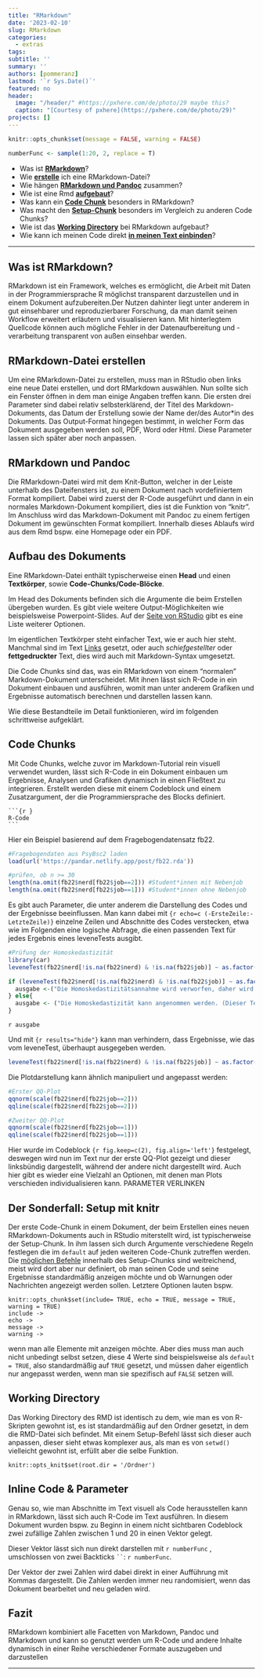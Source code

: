 ```yaml
---
title: "RMarkdown"
date: '2023-02-10'
slug: RMarkdown
categories:
  - extras
tags:
subtitle: ''
summary: ''
authors: [pommeranz]
lastmod: '`r Sys.Date()`'
featured: no
header:
  image: "/header/" #https://pxhere.com/de/photo/29 maybe this?
  caption: "[Courtesy of pxhere](https://pxhere.com/de/photo/29)"
projects: []
---
```


```r
knitr::opts_chunk$set(message = FALSE, warning = FALSE)
```

```r

numberFunc <- sample(1:20, 2, replace = T)
```

<!--r blogdown::shortcode_open("detail_disclosure", "Kernfragen dieses Beitrags")-->
<!-- Die divs sind wichtig, damit die Liste funktioniert! Innerhalb dieses Shortcodes ist HTML erlaubt (safeHTML) -->
<div>
* Was ist [**RMarkdown**](#RMarkdown)?
* Wie [**erstelle**](#Erstellen) ich eine RMarkdown-Datei?
* Wie hängen [**RMarkdown und Pandoc**](#Zusammenspiel) zusammen?
* Wie ist eine Rmd [**aufgebaut**](#Aufbau)?
* Was kann ein [**Code Chunk**](#Codechunk) besonders in RMarkdown?
* Was macht den [**Setup-Chunk**](#Setup) besonders im Vergleich zu anderen Code Chunks?
* Wie ist das [**Working Directory**](#WD) bei RMarkdown aufgebaut?
* Wie kann ich meinen Code direkt [**in meinen Text einbinden**](#Inline)?
</div>

<!--r blogdown::shortcode_close("detail_disclosure")-->

***

## Was ist RMarkdown? {#RMarkdown .anchorheader}

RMarkdown ist ein Framework, welches es ermöglicht, die Arbeit mit Daten in der Programmiersprache R möglichst transparent darzustellen und in einem Dokument aufzubereiten.Der Nutzen dahinter liegt unter anderem in gut einsehbarer und reproduzierbarer Forschung, da man damit seinen Workflow erweitert erläutern und visualisieren kann. Mit hinterlegtem Quellcode können auch mögliche Fehler in der Datenaufbereitung und -verarbeitung transparent von außen einsehbar werden.


## RMarkdown-Datei erstellen {#Erstellen .anchorheader}

Um eine RMarkdown-Datei zu erstellen, muss man in RStudio oben links eine neue Datei erstellen, und dort RMarkdown auswählen. Nun sollte sich ein Fenster öffnen in dem man einige Angaben treffen kann. Die ersten drei Parameter sind dabei relativ selbsterklärend, der Titel des Markdown-Dokuments, das Datum der Erstellung sowie der Name der/des Autor*in des Dokuments. Das Output-Format hingegen bestimmt, in welcher Form das Dokument ausgegeben werden soll, PDF, Word oder Html. Diese Parameter lassen sich später aber noch anpassen.

<!-- Hier Bild einfügen -->

## RMarkdown und Pandoc {#Zusammenspiel .anchorheader}

Die RMarkdown-Datei wird mit dem Knit-Button, welcher in der Leiste unterhalb des Dateifensters ist, zu einem Dokument nach vordefiniertem Format kompiliert. Dabei wird zuerst der R-Code ausgeführt und dann in ein normales Markdown-Dokument kompiliert, dies ist die Funktion von "knitr". Im Anschluss wird das Markdown-Dokument mit Pandoc zu einem fertigen Dokument im gewünschten Format kompiliert. Innerhalb dieses Ablaufs wird aus dem Rmd bspw. eine Homepage oder ein PDF.


## Aufbau des Dokuments {#Aufbau .anchorheader}

Eine RMarkdown-Datei enthält typischerweise einen **Head** und einen **Textkörper**, sowie **Code-Chunks/Code-Blöcke**.

Im Head des Dokuments befinden sich die Argumente die beim Erstellen übergeben wurden. Es gibt viele weitere Output-Möglichkeiten wie beispielsweise Powerpoint-Slides. Auf der [Seite von RStudio](https://rmarkdown.rstudio.com/lesson-9.html) gibt es eine Liste weiterer Optionen.

Im eigentlichen Textkörper steht einfacher Text, wie er auch hier steht. Manchmal sind im Text [Links]() gesetzt, oder auch *schiefgestellter* oder **fettgedruckter** Text, dies wird auch mit Markdown-Syntax umgesetzt.

Die Code Chunks sind das, was ein RMarkdown von einem "normalen" Markdown-Dokument unterscheidet. Mit ihnen lässt sich R-Code in ein Dokument einbauen und ausführen, womit man unter anderem Grafiken und Ergebnisse automatisch berechnen und darstellen lassen kann.

Wie diese Bestandteile im Detail funktionieren, wird im folgenden schrittweise aufgeklärt.

## Code Chunks {#Codechunk .anchorheader}

Mit Code Chunks, welche zuvor im Markdown-Tutorial rein visuell verwendet wurden, lässt sich R-Code in ein Dokument einbauen um Ergebnisse, Analysen und Grafiken dynamisch in einen Fließtext zu integrieren. Erstellt werden diese mit einem Codeblock und einem Zusatzargument, der die Programmiersprache des Blocks definiert.
```
```{r }⠀
R-Code
```⠀
```
Hier ein Beispiel basierend auf dem Fragebogendatensatz fb22.

```r
#Fragebogendaten aus PsyBsc2 laden
load(url('https://pandar.netlify.app/post/fb22.rda'))

#prüfen, ob n >= 30
length(na.omit(fb22$nerd[fb22$job==2])) #Student*innen mit Nebenjob
length(na.omit(fb22$nerd[fb22$job==1])) #Student*innen ohne Nebenjob

```

Es gibt auch Parameter, die unter anderem die Darstellung des Codes und der Ergebnisse beeinflussen.
Man kann dabei mit `{r echo=c (-ErsteZeile:-LetzteZeile)}` einzelne Zeilen und Abschnitte des Codes verstecken, etwa wie im Folgenden eine logische Abfrage, die einen passenden Text für jedes Ergebnis eines leveneTests ausgibt.

```r
#Prüfung der Homoskedastizität
library(car)
leveneTest(fb22$nerd[!is.na(fb22$nerd) & !is.na(fb22$job)] ~ as.factor(fb22$job[!is.na(fb22$nerd) & !is.na(fb22$job)]))

if (leveneTest(fb22$nerd[!is.na(fb22$nerd) & !is.na(fb22$job)] ~ as.factor(fb22$job[!is.na(fb22$nerd) & !is.na(fb22$job)]))[1,3] < 0.05){
  ausgabe <-("Die Homoskedastizitätsannahme wird verworfen, daher wird eine Welch-Korrektur genutzt. (Dieser Text wurde aus der logischen Abfrage erstellt)")
} else{
  ausgabe <- ("Die Homoskedastizität kann angenommen werden. (Dieser Text wurde aus der logischen Abfrage erstellt)")
}

```

`r ausgabe`

Und mit `{r results="hide"}` kann man verhindern, dass Ergebnisse, wie das vom leveneTest, überhaupt ausgegeben werden.

```r
leveneTest(fb22$nerd[!is.na(fb22$nerd) & !is.na(fb22$job)] ~ as.factor(fb22$job[!is.na(fb22$nerd) & !is.na(fb22$job)]))
```

Die Plotdarstellung kann ähnlich manipuliert und angepasst werden:

```r
#Erster QQ-Plot
qqnorm(scale(fb22$nerd[fb22$job==2]))
qqline(scale(fb22$nerd[fb22$job==2]))

#Zweiter QQ-Plot
qqnorm(scale(fb22$nerd[fb22$job==1]))
qqline(scale(fb22$nerd[fb22$job==1]))
```

Hier wurde im Codeblock `{r fig.keep=c(2), fig.align='left'}` festgelegt, deswegen wird nun im Text nur der erste QQ-Plot gezeigt und dieser linksbündig dargestellt, während der andere nicht dargestellt wird. Auch hier gibt es wieder eine Vielzahl an Optionen, mit denen man Plots verschieden individualisieren kann. PARAMETER VERLINKEN


## Der Sonderfall: Setup mit knitr {#Setup .anchorheader}

Der erste Code-Chunk in einem Dokument, der beim Erstellen eines neuen RMarkdown-Dokuments auch in RStudio miterstellt wird, ist typischerweise der Setup-Chunk. In ihm lassen sich durch Argumente verschiedene Regeln festlegen die im `default` auf jeden weiteren Code-Chunk zutreffen werden. Die [möglichen Befehle](https://www.rstudio.com/wp-content/uploads/2015/03/rmarkdown-reference.pdf?_ga=2.102259713.1013981012.1677056319-671987487.1666819594) innerhalb des Setup-Chunks sind weitreichend, meist wird dort aber nur definiert, ob man seinen Code und seine Ergebnisse standardmäßig anzeigen möchte und ob Warnungen oder Nachrichten angezeigt werden sollen. Letztere Optionen lauten bspw.

```
knitr::opts_chunk$set(include= TRUE, echo = TRUE, message = TRUE, warning = TRUE)
include ->
echo ->
message ->
warning ->
```

wenn man alle Elemente mit anzeigen möchte. Aber dies muss man auch nicht unbedingt selbst setzen, diese 4 Werte sind beispielsweise als `default = TRUE`, also standardmäßig auf `TRUE` gesetzt, und müssen daher eigentlich nur angepasst werden, wenn man sie spezifisch auf `FALSE` setzen will.


## Working Directory {#WD .anchorheader}

Das Working Directory des RMD ist identisch zu dem, wie man es von R-Skripten gewohnt ist, es ist standardmäßig auf den Ordner gesetzt, in dem die RMD-Datei sich befindet. Mit einem Setup-Befehl lässt sich dieser auch anpassen, dieser sieht etwas komplexer aus, als man es von `setwd()` vielleicht gewohnt ist, erfüllt aber die selbe Funktion. 

```
knitr::opts_knit$set(root.dir = '/Ordner')
```


## Inline Code & Parameter {#Inline .anchorheader}

Genau so, wie man Abschnitte im Text visuell als Code herausstellen kann in RMarkdown, lässt sich auch R-Code im Text ausführen. In diesem Dokument wurden bspw. zu Beginn in einem nicht sichtbaren Codeblock zwei zufällige Zahlen zwischen 1 und 20 in einen Vektor gelegt.

Dieser Vektor lässt sich nun direkt darstellen mit ` r numberFunc ` , umschlossen von zwei Backticks ` `` `: `r numberFunc`.

Der Vektor der zwei Zahlen wird dabei direkt in einer Aufführung mit Kommas dargestellt. Die Zahlen werden immer neu randomisiert, wenn das Dokument bearbeitet und neu geladen wird.


## Fazit

RMarkdown kombiniert alle Facetten von Markdown, Pandoc und RMarkdown und kann so genutzt werden um R-Code und andere Inhalte dynamisch in einer Reihe verschiedener Formate auszugeben und darzustellen


***
